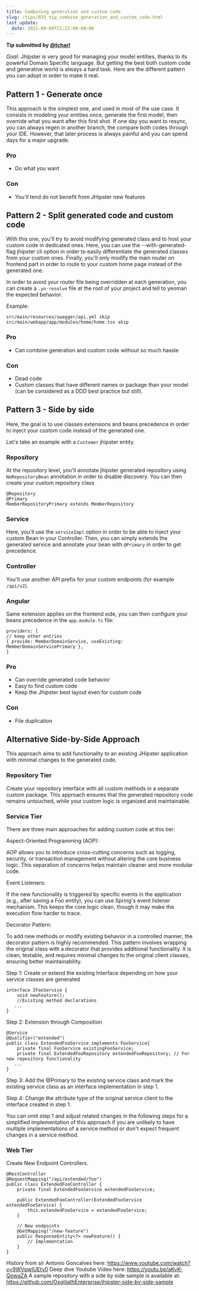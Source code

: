 ```yaml
---
title: Combining generation and custom code
slug: /tips/035_tip_combine_generation_and_custom_code.html
last_update:
  date: 2021-09-09T21:22:00-00:00
---
```


__Tip submitted by [@tcharl](https://github.com/tcharl)__

_Goal:_ Jhipster is very good for managing your model entities, thanks to its powerful Domain Specific language.
But getting the best both custom code and generative world is  always a hard task.
Here are the different pattern you can adopt in order to make it real. 


## Pattern 1 - Generate once

This approach is the simplest one, and used in most of the use case.
It consists in modeling your entities once, generate the first model, then override what you want after this first shot.
If one day you want to resync, you can always regen in another branch, the compare both codes through your IDE.
However, that later process is always painful and you can spend days for a major upgrade.

### Pro

- Do what you want

### Con
 
- You'll tend do not benefit from JHipster new features


## Pattern 2 - Split generated code and custom code

With this one, you'll try to avoid modifying generated class and to host your custom code in dedicated ones.
Here, you can use the --with-generated-flag jhipster cli option in order to easily differentiate the generated classes from your custom ones.
Finally, you'll only modify the main router on frontend part in order to route to your custom home page instead of the generated one.

In order to avoid your router file being overridden at each generation, you can create a `.yo-resolve` file at the root of your project and tell to yeoman the expected behavior.

Example:

```
src/main/resources/swagger/api.yml skip
src/main/webapp/app/modules/home/home.tsx skip
```

### Pro

- Can combine generation and custom code without so much hassle

### Con

- Dead code
- Custom classes that have different names or package than your model (can be considered as a DDD best practice but still).


## Pattern 3 - Side by side

Here, the goal is to use classes extensions and beans precedence in order to inject your custom code instead of the generated one.

Let's take an example with a `Customer` jhipster entity.

### Repository

At the repository level, you'll annotate jhipster generated repository using `NoRepositoryBean` annotation in order to disable discovery.
You can then create your custom repository class

```
@Repository
@Primary
MemberRepositoryPrimary extends MemberRepository
```

### Service

Here, you'll use the `serviceImpl` option in order to be able to inject your custom Bean in your Controller.
Then, you can simply extends the generated service and annotate your bean with `@Primary` in order to get precedence.

### Controller

You'll use another API prefix for your custom endpoints (for example `/api/v2`).

### Angular

Same extension applies on the frontend side, you can then configure your beans precedence in the `app.module.ts` file:
```
providers: [
// keep other entries
{ provide: MemberDomainService, useExisting: MemberDomainServicePrimary },
]
```

### Pro

- Can override generated code behavior
- Easy to find custom code
- Keep the Jhipster best layout even for custom code

### Con

- File duplication

## Alternative Side-by-Side Approach

This approach aims to add functionality to an existing JHipster application with minimal changes to the generated code.

### Repository Tier

Create your repository interface with all custom methods in a separate custom package. This approach ensures that the generated repository code remains untouched, while your custom logic is organized and maintainable.

### Service Tier

There are three main approaches for adding custom code at this tier:

Aspect-Oriented Programming (AOP): 

AOP allows you to introduce cross-cutting concerns such as logging, security, or transaction management without altering the core business logic. This separation of concerns helps maintain cleaner and more modular code.

Event Listeners: 

If the new functionality is triggered by specific events in the application (e.g., after saving a Foo entity), you can use Spring's event listener mechanism. This keeps the core logic clean, though it may make the execution flow harder to trace.

Decorator Pattern: 

To add new methods or modify existing behavior in a controlled manner, the decorator pattern is highly recommended. This pattern involves wrapping the original class with a decorator that provides additional functionality. It is clean, testable, and requires minimal changes to the original client classes, ensuring better maintainability.

Step 1: Create or extend the existing Interface depending on how your service classes are generated
```
interface IFooService {
    void newFeature();
    //Existing method declarations
   ...
}
```
Step 2: Extension through Composition
```
@Service
@Qualifier("entended") 
public class ExtendedFooService implements FooService{
    private final FooService existingFooService;
    private final ExtendedFooRepository extendedFooRepository; // For new repository functionality
   ...
}
```
Step 3: Add the @Primary to the existing service class and mark the existing service class as an interface implementation in step 1.

Step 4: Change the attribute type of the original service client to the interface created in step 1.

You can omit step 1 and adjust related changes in the following steps for a simplified implementation of this approach if you are unlikely to have multiple implementations of a service method or don't expect frequent changes in a service method.  

### Web Tier

Create New Endpoint Controllers.
```
@RestController
@RequestMapping("/api/extended/foo")
public class ExtendedFooController {
    private final ExtendedFooService extendedFooService;
    
    public ExtendedFooController(ExtendedFooService extendedFooService) {
        this.extendedFooService = extendedFooService;
    }

    // New endpoints
    @GetMapping("/new-feature")
    public ResponseEntity<?> newFeature() {
        // Implementation
    }
}
```

History from sir Antonio Goncalves here: https://www.youtube.com/watch?v=9WVpwIUEty0
Deep dive Youtube Video here: https://youtu.be/aKvK-QpwaZA
A sample repository with a side by side sample is available at: https://github.com/OsgiliathEnterprise/jhipster-side-by-side-sample
